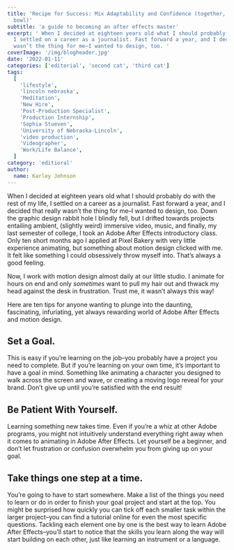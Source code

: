 ```yaml
---
title: 'Recipe for Success: Mix Adaptability and Confidence (together, in a medium sized
  bowl)'
subtitle: 'a guide to becoming an after effects master'
excerpt: ' When I decided at eighteen years old what I should probably do with the rest of my life,
  I settled on a career as a journalist. Fast forward a year, and I decided that really
  wasn’t the thing for me–I wanted to design, too. '
coverImage: '/img/blogheader.jpg'
date: '2022-01-11'
categories: ['editorial', 'second cat', 'third cat']
tags:
  [
    'lifestyle',
    'lincoln nebraska',
    'Meditation',
    'New Hire',
    'Post-Production Specialist',
    'Production Internship',
    'Sophia Stueven',
    'University of Nebraska-Lincoln',
    'video production',
    'Videographer',
    'Work/Life Balance',
  ]
category: 'editioral'
author:
  name: Karley Johnson
---
```


When I decided at eighteen years old what I should probably do with the rest of my life, I settled on
a career as a journalist. Fast forward a year, and I decided that really wasn’t the thing for me–I wanted
to design, too. Down the graphic design rabbit hole I blindly fell, but I drifted towards projects entailing
ambient, (slightly weird) immersive video, music, and finally, my last semester of college, I took an
Adobe After Effects introductory class. Only ten short months ago I applied at Pixel Bakery with very
little experience animating, but something about motion design clicked with me. It felt like something
I could obsessively throw myself into. That’s always a good feeling.

Now, I work with motion design almost daily at our little studio. I animate for hours on
end and only _sometimes_ want to pull my hair out and thwack my head against the desk in
frustration. Trust me, it wasn’t always this way!

Here are ten tips for anyone wanting to plunge into the daunting, fascinating,
infuriating, yet always rewarding world of Adobe After Effects and motion design.

## Set a Goal.

This is easy if you’re learning on the job–you probably have a project you need to
complete. But if you’re learning on your own time, it’s important to have a goal in
mind. Something like animating a character you designed to walk across the screen and
wave, or creating a moving logo reveal for your brand. Don’t give up until you’re
satisfied with the end result!

## Be Patient With Yourself.

Learning something new takes time. Even if you’re a whiz at other Adobe programs, you
might not intuitively understand everything right away when it comes to animating in
Adobe After Effects. Let yourself be a beginner, and don’t let frustration or confusion
overwhelm you from giving up on your goal.

## Take things one step at a time.

You’re going to have to start somewhere. Make a list of the things you need to learn or
do in order to finish your goal project and start at the top. You might be surprised how
quickly you can tick off each smaller task within the larger project–you can find a
tutorial online for even the most specific questions. Tackling each element one by one
is the best way to learn Adobe After Effects–you’ll start to notice that the skills you
learn along the way will start building on each other, just like learning an instrument
or a language.
